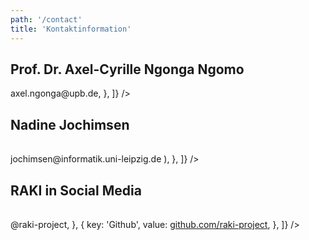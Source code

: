 ```yaml
---
path: '/contact'
title: 'Kontaktinformation'
---
```


## <Link className="header-link" to="https://dice-research.org/team/profiles/ngonga/">Prof. Dr. Axel-Cyrille Ngonga Ngomo</Link>

<Table
  data={[
    { key: 'Role', value: 'Project coordinator' },
    { key: 'Phone', value: '+49 5251 60-3342' },
    { key: 'Fax', value: '+49 5251 60-3436' },
    {
      key: 'Email',
      value: <a href="mailto:axel.ngonga@upb.de">axel.ngonga@upb.de</a>,
    },
  ]}
/>

## <Link className="header-link" to="/NadineJochimsen">Nadine Jochimsen</Link>

<Table
  data={[
    { key: 'Position', value: 'Project manager' },
    { key: 'Phone', value: '+49-341-9732367' },
    {
      key: 'Email',
      value: (
        <a href="mailto:jochimsen@informatik.uni-leipzig.de">
          jochimsen@informatik.uni-leipzig.de
        </a>
      ),
    },
  ]}
/>

## RAKI in Social Media

<Table
  data={[
    {
      key: 'Twitter',
      value: <a href="https://twitter.com/raki-project">@raki-project</a>,
    },
    {
      key: 'Github',
      value: <a href="https://github.com/RAKI">github.com/raki-project</a>,
    },
  ]}
/>
